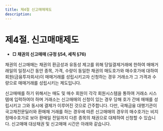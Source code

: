 ```yaml
---
title: 제4절 신고매매제도
description: 
---
```


# 제4절. 신고매매제도

* **□ 채권의 신고매매 (규정 §54, 세칙 §76)**

채권의 신고매매는 채권의 환금성과 유동성 제고를 위해 당일결제거래에 한하여 매매거래일의 일정시간 동안 종목, 가격, 수량이 동일한 채권의 매도호가와 매수호가에 대하여 회원(금융투자회사)이 매매거래를 성립시키고자 신청하는 경우 거래소가 그 가격과 수량으로 매매거래를 성립시키는 제도입니다.

신고매매를 하기 위해서는 매도 및 매수 회원이 각각 회원시스템을 통하여 거래소 시스템에 입력하여야 하며 거래소는 신고매매의 신청이 있는 경우 당해 호가 간에 매매를 성립시키고 그와 동시에 결제가 이루어진 것으로 간주합니다. 다만, 국채금융 대행기관이 국고채전문딜러와 환매채 거래를 하는 경우에 따른 신고매매의 경우의 매수호가는 비지정매수호가로 보아 환매일 전일까지 다른 종목의 채권으로 대체하여 신청할 수 있습니다. 신고매매 대상채권 및 신고매매 시간은 아래와 같습니다.

<GCenterImg src="/bm/440_1_tab.jpg" caption="채권의 신고매매 대상채권 및 시간"/>

